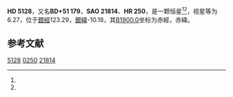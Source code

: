 {{Starbox begin
| name = HD 5128
}}
{{Starbox observe
| epoch = [[J2000.0|J2000.0]]
| constell = {{星座名待查}}<ref name=SIMBAD>{{cite web
 | url=http://simbad.u-strasbg.fr/simbad/sim-id?Ident=HR+250
 | title=Pulsating variable Star
 | publisher=Centre de Données astronomiques de Strasbourg
 | work=SIMBAD
 | accessdate=2012-07-13
 | archive-date=2016-03-18
 | archive-url=https://web.archive.org/web/20160318083246/http://simbad.u-strasbg.fr/simbad/sim-id?Ident=HR+250
 | dead-url=no
 }}</ref><ref name=DATA>{{cite web
 | url=http://vizier.u-strasbg.fr/viz-bin/VizieR-5?-out.add=.&-source=5050&-corr=PK=HR&-out.max=9999&HR=250
 | title=VizieR Detailed Page
 | accessdate=2012-07-13
 | archive-date=2019-02-16
 | archive-url=https://web.archive.org/web/20190216113629/http://vizier.u-strasbg.fr/viz-bin/VizieR-5?-out.add=.&-source=5050&-corr=PK=HR&-out.max=9999&HR=250
 | dead-url=no
 }}</ref>
| 星官 = 
| ra = {{RA|0|53|47.6}}<ref name=SIMBAD /><ref name=DATA />
| dec = {{DEC|+52|41|21}}<ref name=SIMBAD /><ref name=DATA />
| appmag_v = 6.27<ref name=SIMBAD /><ref name=DATA />
}}
{{Starbox character
| class = A5m<ref name=SIMBAD /><ref name=DATA />
| b-v = 0.19<ref name=SIMBAD /><ref name=DATA />
| u-b = 0.15<ref name=SIMBAD /><ref name=DATA />
| r-i = 0.08<ref name=SIMBAD /><ref name=DATA />
| variable = 
}}
{{Starbox astrometry
| radial_v = 0.15
| prop_mo_ra = -1
| parallax = 0.013
| p_error =
}}
{{Starbox catalog
| names =BD+51 179，[[SAO星表|SAO]] 21814，[[HD星表|HD]] 5128，[[HR星表|HR]] 250}}
{{Starbox reference |Simbad=HR+250}}
{{Starbox end}}

'''HD 5128'''，又名'''BD+51 179'''，'''SAO 21814'''、'''HR 250'''，是一颗恒星<ref name=SIMBAD /><ref name=DATA />，视星等为6.27，位于[[銀道座標系|銀經]]123.29，[[銀道座標系|銀緯]]-10.18，其[[B1900.0|B1900.0]]坐标为赤經{{RA|0|48|1.1}}，赤緯{{DEC|+52|-10.18|49}}。

== 参考文献 ==
{{reflist}}

{{star-stub}}

[[Category:HD和HDE天體|5128]]
[[Category:HR天體|0250]]
[[Category:SAO天體|21814]]